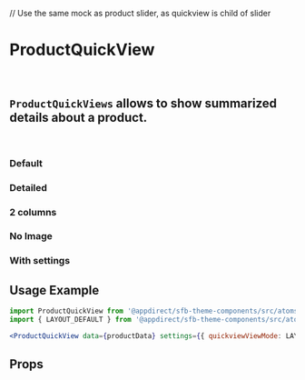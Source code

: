 // Use the same mock as product slider, as quickview is child of slider


<Meta of={ProductQuickViewStories} />

# ProductQuickView

<br />

## `ProductQuickViews` allows to show summarized details about a product.

<br />

### Default

<Canvas>
  <Story of={ProductQuickViewStories.Default} />
</Canvas>

### Detailed

<Canvas>
  <Story of={ProductQuickViewStories.Detailed} />
</Canvas>

  ### 2 columns

  <Canvas>
    <Story of={ProductQuickViewStories.TwoColumns} />
  </Canvas>

  ### No Image

  <Canvas>
    <Story of={ProductQuickViewStories.NoImage} />
  </Canvas>

### With settings

<Canvas>
  <Story of={ProductQuickViewStories.WithSettings} />
</Canvas>

## Usage Example

<CollapsibleJsonSnippet summary="productData" code={productData} />

```jsx
import ProductQuickView from '@appdirect/sfb-theme-components/src/atoms/product-quick-view/ProductQuickView';
import { LAYOUT_DEFAULT } from '@appdirect/sfb-theme-components/src/atoms/product-quick-view/ProductQuickView';

<ProductQuickView data={productData} settings={{ quickviewViewMode: LAYOUT_DEFAULT }}/>
```

## Props

<ArgsTable of={ProductQuickView} />
